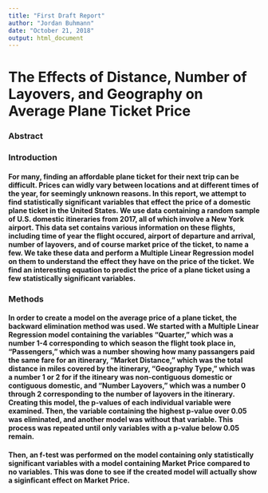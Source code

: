 ```yaml
---
title: "First Draft Report"
author: "Jordan Buhmann"
date: "October 21, 2018"
output: html_document
---
```


# The Effects of Distance, Number of Layovers, and Geography on Average Plane Ticket Price

### Abstract

### Introduction

#### For many, finding an affordable plane ticket for their next trip can be difficult. Prices can widly vary between locations and at different times of the year, for seemingly unknown reasons. In this report, we attempt to find statistically significant variables that effect the price of a domestic plane ticket in the United States. We use data containing a random sample of U.S. domestic itineraries from 2017, all of which involve a New York airport. This data set contains various information on these flights, including time of year the flight occured, airport of departure and arrival, number of layovers, and of course market price of the ticket, to name a few. We take these data and perform a Multiple Linear Regression model on them to understand the effect they have on the price of the ticket. We find an interesting equation to predict the price of a plane ticket using a few statistically significant variables.

### Methods 

#### In order to create a model on the average price of a plane ticket, the backward elimination method was used. We started with a Multiple Linear Regression model containing the variables "Quarter," which was a number 1-4 corresponding to which season the flight took place in, "Passengers," which was a number showing how many passangers paid the same fare for an itinerary, "Market Distance," which was the total distance in miles covered by the itinerary, "Geography Type," which was a number 1 or 2 for if the itineary was non-contiguous domestic or contiguous domestic, and "Number Layovers," which was a number 0 through 2 corresponding to the number of layovers in the itinerary. Creating this model, the p-values of each individual variable were examined. Then, the variable containing the highest p-value over 0.05 was eliminated, and another model was without that variable. This process was repeated until only variables with a p-value below 0.05 remain. 
#### Then, an f-test was performed on the model containing only statistically significant variables with a model containing Market Price compared to no variables. This was done to see if the created model will actually show a siginficant effect on Market Price. 





